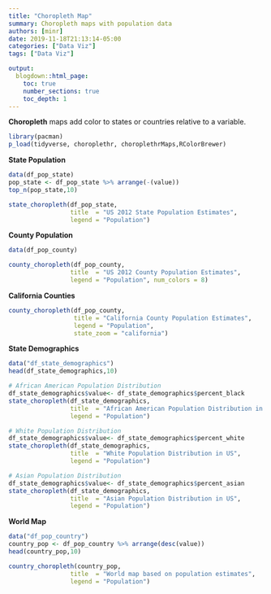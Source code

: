 ```yaml
---
title: "Choropleth Map"
summary: Choropleth maps with population data
authors: [minr]
date: 2019-11-18T21:13:14-05:00
categories: ["Data Viz"]
tags: ["Data Viz"]

output:
  blogdown::html_page:
    toc: true
    number_sections: true
    toc_depth: 1  
---
```


**Choropleth** maps add color to states or countries relative to a variable.
```r
library(pacman)
p_load(tidyverse, choroplethr, choroplethrMaps,RColorBrewer)
```

**State Population**
```r
data(df_pop_state)
pop_state <- df_pop_state %>% arrange(-(value))
top_n(pop_state,10)
```

```r
state_choropleth(df_pop_state, 
                 title  = "US 2012 State Population Estimates", 
                 legend = "Population")
```





**County Population**
```r
data(df_pop_county)
```


```r
county_choropleth(df_pop_county,
                 title  = "US 2012 County Population Estimates", 
                 legend = "Population", num_colors = 8)
```


**California Counties**
```r
county_choropleth(df_pop_county, 
                  title = "California County Population Estimates", 
                  legend = "Population",
                  state_zoom = "california")
```


**State Demographics**
```r
data("df_state_demographics")
head(df_state_demographics,10)
```


```r
# African American Population Distribution
df_state_demographics$value<- df_state_demographics$percent_black
state_choropleth(df_state_demographics, 
                 title  = "African American Population Distribution in US", 
                 legend = "Population")
```



```r
# White Population Distribution
df_state_demographics$value<- df_state_demographics$percent_white
state_choropleth(df_state_demographics, 
                 title  = "White Population Distribution in US", 
                 legend = "Population")
```



```r
# Asian Population Distribution
df_state_demographics$value<- df_state_demographics$percent_asian
state_choropleth(df_state_demographics, 
                 title  = "Asian Population Distribution in US", 
                 legend = "Population")
```


**World Map**
```r
data("df_pop_country")
country_pop <- df_pop_country %>% arrange(desc(value))
head(country_pop,10)

```
```r
country_choropleth(country_pop, 
                 title  = "World map based on population estimates", 
                 legend = "Population")
```


